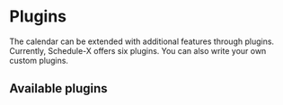 # Plugins

The calendar can be extended with additional features through plugins. Currently, Schedule-X offers six plugins.
You can also write your own custom plugins.

## Available plugins


<Cards num={2}>
  <Cards.Card
    arrow
    title="Drag and drop"
    href="/docs/calendar/plugins/drag-and-drop"
  ></Cards.Card>
  <Cards.Card
    arrow
    title="Resize"
    href="/docs/calendar/plugins/resize"
  ></Cards.Card>
</Cards>

<Cards num={2}>
  <Cards.Card
    arrow
    title="Event modal"
    href="/docs/calendar/plugins/event-modal"
  ></Cards.Card>
  <Cards.Card
    arrow
    title="Event recurrence"
    href="/docs/calendar/plugins/recurrence"
  ></Cards.Card>
</Cards>


<Cards num={2}>
  <Cards.Card
    arrow
    title="Scroll controller"
    href="/docs/calendar/plugins/scroll-controller"
  ></Cards.Card>
  <Cards.Card
    arrow
    title="Calendar controls"
    href="/docs/calendar/plugins/calendar-controls"
  ></Cards.Card>
</Cards>

<Cards num={2}>
  <Cards.Card
    arrow
    title="Custom plugins"
    href="/docs/calendar/plugins/custom-plugins"
  ></Cards.Card>
</Cards>







